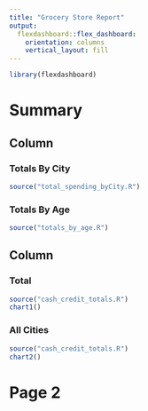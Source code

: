 ```yaml
---
title: "Grocery Store Report"
output: 
  flexdashboard::flex_dashboard:
    orientation: columns
    vertical_layout: fill
---
```


```r
library(flexdashboard)
```

# Summary

## Column {data-width=500, .tabset .tabset-pills}


### Totals By City

```r
source("total_spending_byCity.R")
```

### Totals By Age

```r
source("totals_by_age.R")
```

## Column {data-width=500, .tabset}


### Total

```r
source("cash_credit_totals.R")
chart1()
```

### All Cities

```r
source("cash_credit_totals.R")
chart2()

```

# Page 2
